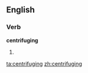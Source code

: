 
==English==

===Verb===
'''centrifuging'''

# {{present participle of|[[centrifuge]]}}

[[ta:centrifuging]]
[[zh:centrifuging]]